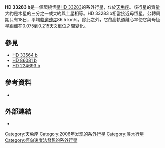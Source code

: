 {{Planetbox begin 
| name = HD 33283 b
}} 
{{Planetbox image
| image = Planet_HD_33283_b.png
| caption = 藝術家筆下的熱木星HD 33283 b。
}}
{{Planetbox star
| star = [[HD_33283|HD 33283]]
| constell = [[天兔座|天兔座]]
| RA = {{RA|05|08|01.0118}}
| DEC = {{DEC|–26|47|50.896}}
| app_mag = 8.05
| dist_ly = 283.37
| dist_pc = 86.88
| class = G4V
}}
{{Planetbox orbit 
| semimajor = 0.145 ± 0.006
| semimajor_gm = 21.7
| periastron = 0.075
| periastron_gm = 11.2
| apastron = 0.215
| apastron_gm = 32.2
| eccentricity = 0.48 ± 0.05
| period = 18.179 ± 0.007
| period_year = 0.049771
| speed = 86.5
| arg_peri = 155.8 ± 8.0
| t_peri = 2453017.6 ± 0.3
| semi-amp = 25.2 ± 2.0
}}
{{Planetbox character 
| minimum_mass = 0.33
}} 
{{Planetbox discovery 
| discovery_date = 2006年4月17日
| discoverers = Johnson 等人
| discovery_method = [[都卜勒光譜學|都卜勒光譜學]]
| discovery_site = {{USA}}
| discovery_status = 已發表論文
}}
{{Planetbox reference
| star = HD+33283
| planet = b
}}
{{Planetbox end}}

'''HD 33283 b'''是一個環繞恆星[[HD_33283|HD 33283]]的系外行星，位於[[天兔座|天兔座]]。該行星的質量大約是木星的三分之一或大約與土星相等。HD 33283 b相當接近母恆星，公轉周期只有18日，平均[[軌道速度|軌道速度]]86.5 km/s。除此之外，它的高軌道離心率使它與母恆星距離在0.075到0.215天文單位之間變化。

==參見==
* [[HD_33564_b|HD 33564 b]]
* [[HD_86081_b|HD 86081 b]]
* [[HD_224693_b|HD 224693 b]]

==參考資料==
{{reflist}}
* {{cite journal | url=http://www.iop.org/EJ/article/0004-637X/647/1/600/64723.html | author=Johnson ''et al.'' | title=The N2K Consortium. VI. Doppler Shifts without Templates and Three New Short-Period Planets | journal=The [[Astrophysical_Journal|Astrophysical Journal]] | issue=1 | volume=647 | pages=600–611 | year=2006 | doi=10.1086/505173 | last2=Marcy | first2=Geoffrey W. | last3=Fischer | first3=Debra A. | last4=Laughlin | first4=Gregory | last5=Butler | first5=R. Paul | last6=Henry | first6=Gregory W. | last7=Valenti | first7=Jeff A. | last8=Ford | first8=Eric B. | last9=Vogt | first9=Steven S. | bibcode=2006ApJ...647..600J|arxiv = astro-ph/0604348 }}

==外部連結==
* {{cite web | url=http://media4.obspm.fr/exoplanets/base/etoile.php?nom=HD+33283 | title=HD 33283 | work=Exoplanets | access-date=2012-07-12 | archive-url=https://web.archive.org/web/20091125091146/http://media4.obspm.fr/exoplanets/base/etoile.php?nom=HD+33283 | archive-date=2009-11-25 | dead-url=yes }}
{{Sky|05|08|01.0118|-|26|47|50.896|283.37}}

[[Category:天兔座|Category:天兔座]]
[[Category:2006年发现的系外行星|Category:2006年发现的系外行星]]
[[Category:类木行星|Category:类木行星]]
[[Category:徑向速度法發現的系外行星|Category:徑向速度法發現的系外行星]]

{{extrasolar-planet-stub}}